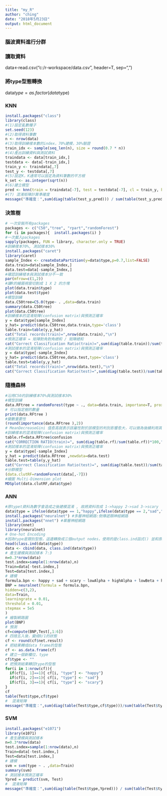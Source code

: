 ```yaml
---
title: "my_R"
author: "ching"
date: "2018年5月23日"
output: html_document
---
```


### 腦波資料進行分群

### 讀取資料
data<-read.csv("c:/r-workspace/data.csv", header=T, sep=",")


### 將type型態轉換
data$type = as.factor(data$type)


### KNN
```R
install.packages("class")
library(class)
#(1)設定亂數種子
set.seed(123)
#(2)取得資料筆數
n <- nrow(data)
#(3)取得訓練樣本數的index，70%建模，30%驗證
train_idx <- sample(seq_len(n), size = round(0.7 * n))
#(4)產出訓練資料與測試資料
traindata <- data[train_idx,]
testdata <- data[-train_idx,]
train_y <- traindata[,7]
test_y <- testdata[,7]
#(5)設定K，K通常可以設定為資料筆數的平方根
k_set <- as.integer(sqrt(n)) 
#(6)建立模型
pred <- knn(train = traindata[-7], test = testdata[-7], cl = train_y, k = k_set)
#(7) 混淆矩陣計算準確度
message("準確度：",sum(diag(table(test_y,pred))) / sum(table(test_y,pred)) *100,"%")
```


### 決策樹
```R
# 一次安裝所有packages
packages <- c("C50","tree", "rpart","randomForest")
for (i in packages){  install.packages(i) }
#一次載入packages
sapply(packages, FUN = library, character.only = TRUE)
#訓練樣本70%, 測試樣本30%
install.packages("caret")
library(caret)
sample_Index <- createDataPartition(y=data$type,p=0.7,list=FALSE)
data.train=data[sample_Index,]
data.test=data[-sample_Index,]
#確認訓練樣本與測試樣本分不一致
par(mfrow=c(1,2)) 
#讓R的繪圖視窗切割成 1 X 2 的方塊
plot(data.train$type)
plot(data.test$type)
#模型訓練
data.C50tree=C5.0(type~ . ,data=data.train)
summary(data.C50tree)
plot(data.C50tree)
#訓練樣本的混淆矩陣(confusion matrix)與預測正確率
y = data$type[sample_Index]
y_hat= predict(data.C50tree,data.train,type='class')
table.train=table(y,y_hat)
cat("Total records(train)=",nrow(data.train),"\n")
#預測正確率 = 矩陣對角對角總和 / 矩陣總和
cat("Correct Classification Ratio(train)=",sum(diag(table.train))/sum(table.train)*100,"%\n")
#測試樣本的混淆矩陣(confusion matrix)與預測正確率
y = data$type[-sample_Index]
y_hat= predict(data.C50tree,data.test,type='class')
table.test=table(y,y_hat)
cat("Total records(train)=",nrow(data.test),"\n")
cat("Correct Classification Ratio(test)=",sum(diag(table.test))/sum(table.test)*100,"%\n")
```


### 隨機森林
```R
#沿用C50的訓練樣本70%與測試樣本30%
#模型訓練
data.RFtree = randomForest(type ~ ., data=data.train, importane=T, proximity =TRUE, ntree=3000)
# 可以指定樹的數量
print(data.RFtree )
#變數重要性
(round(importance(data.RFtree ),2))
# MeanDecreaseGini 值愈高就表示該屬性對於該模型的判別影響愈大，可以做為後續利用其他演算法建模時刪減屬性的依據。
#訓練樣本的混淆矩陣(confusion matrix)與預測正確率
table.rf=data.RFtree$confusion
cat("CORRECTION RATIO(train)=", sum(diag(table.rf)/sum(table.rf))*100,"%\n")
#測試樣本的混淆矩陣(confusion matrix)與預測正確率
y = data$type[-sample_Index]
y_hat = predict(data.RFtree ,newdata=data.test)
table.test=table(y,y_hat)
cat("Correct Classification Ratio(test)=", sum(diag(table.test))/sum(table.test)*100,"%\n")
#分群模型
(data.clutRF=randomForest(data[,-7]))
#繪圖 Multi-Dimension plot 
MDSplot(data.clutRF,data$type)
```


### ANN
```R
#原typet資料為數字會造成之後建模混淆 , 故將資料改成 1->happy 2->sad 3->scary
data$type = ifelse(data$type == 1,"happy",ifelse(data$type == 2,"sad","scary"))
install.packages("neuralnet") #多層神經網路:倒傳遞類神經網路
install.packages("nnet") #單層神經網路
library(nnet)
library(neuralnet)
# One-hot Encoding
#因為type是類別型態，這邊轉換成三個output nodes，使用的是class.ind函式() 並和原始的資料合併在一起
head(class.ind(data$type))
data <- cbind(data, class.ind(data$type))
# 產生建模與測試樣本 7:3
n=0.3*nrow(data)
test.index=sample(1:nrow(data),n)
Train=data[-test.index,]
Test=data[test.index,]
# 建模
formula.bpn <- happy + sad + scary ~ lowAlpha + highAlpha + lowBeta + highBeta + lowGamma + midGamma
BNP = neuralnet(formula = formula.bpn,
hidden=c(3,2),
data=Train,
learningrate = 0.01,
threshold = 0.01,
stepmax = 5e5
)
# 繪製網路圖
plot(BNP)
# 預測
cf=compute(BNP,Test[,1:6]) 
# 四捨五入後，變成0/1的狀態
cf <- round(cf$net.result)
# 把結果轉成data frame的型態
cf <- as.data.frame(cf)
# 建立一個新欄位，type
cf$type <- ""
# 把預測結果轉回type的型態
for(i in 1:nrow(cf)){
  if(cf[i, 1]==1){ cf[i, "type"] <- "happy"}
  if(cf[i, 2]==1){ cf[i, "type"] <- "sad"}
  if(cf[i, 3]==1){ cf[i, "type"] <- "scary"}
}
cf
table(Test$type,cf$type)
#  混淆矩陣
message("準確度：",sum(diag(table(Test$type,cf$type)))/sum(table(Test$type,cf$type))*100,"%")
```


### SVM
```R
install.packages("e1071")
library(e1071)
# 產生建模與測試樣本
n=0.3*nrow(data)
test.index=sample(1:nrow(data),n)
Train=data[-test.index,]
Test=data[test.index,]
# 建模
svm = svm(type ~ . ,data=Train)
summary(svm)
# 測試樣本預測正確率
Ypred = predict(svm, Test)
#  混淆矩陣
message("準確度：",sum(diag(table(Test$type,Ypred))) / sum(table(Test$type,Ypred)) *100,"%")
```
